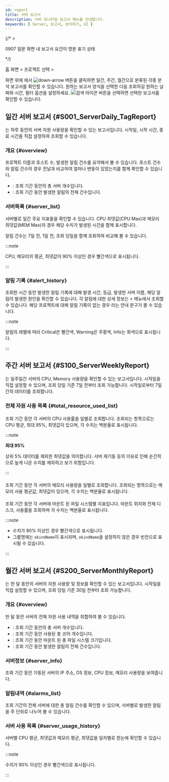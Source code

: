```yaml
---
id: report
title: 서버 보고서
description: 서버 모니터링 보고서 메뉴를 안내합니다. 
keywords: [ Server, 보고서, 분석하기, UI ]
---
```


{/* >

0907
일문 화면 내 보고서 요건이 영문 표기 상태

*/}

홈 화면 &gt; 프로젝트 선택 &gt; <Cmdname sid="side_report" className="uitext" />

화면 위에 <Cmdname sid="report" className="uitext" />에서 ![down-arrow](/img/down-arrow.svg) 버튼을 클릭하면 일간, 주간, 월간으로 분류된 각종 분석 보고서를 확인할 수 있습니다. 원하는 보고서 양식을 선택한 다음 조회하길 원하는 날짜와 시간, 필터 옵션을 설정하세요. ![검색 아이콘](/img/ico-btn-search.png) 버튼을 선택하면 선택한 보고서를 확인할 수 있습니다.

## 일간 서버 보고서 {#S001_ServerDaily_TagReport}

<Cmdname sid="S001_ServerDaily_TagReport" className="uitext" report />는 하루 동안의 서버 자원 사용량을 확인할 수 있는 보고서입니다. 시작일, 시작 시간, 종료 시간을 직접 설정하여 조회할 수 있습니다.

### 개요 {#overview}

<ImgLang img='server_daily_report_01.png' desc='일간 서버 보고서 개요'/>

프로젝트 이름과 호스트 수, 발생한 알림 건수를 요약해서 볼 수 있습니다. 호스트 건수와 알림 건수의 경우 전날과 비교하여 얼마나 변동이 있었는지를 함께 확인할 수 있습니다.

* <Cmdname sid="host_count" className="b600" report/>: 조회 기간 동안의 총 서버 개수입니다.
* <Cmdname sid="alert_count" className="b600" report/>: 조회 기간 동안 발생한 알림의 전체 건수입니다.

### 서버목록 {#server_list}

<ImgLang img='server_daily_report_02.png' desc='일간 서버 보고서 서버 목록'/>

서버별로 일간 주요 지표들을 확인할 수 있습니다. CPU 최댓값(CPU Max)과 메모리 최댓값(MEM Max)의 경우 해당 수치가 발생된 시간을 함께 표시합니다.

알림 건수는 7일 전, 1일 전, 조회 당일을 함께 조회하여 비교해 볼 수 있습니다.

:::note

CPU, 메모리의 평균, 최댓값이 90% 이상인 경우 <span class='loger'>빨간색</span>으로 표시됩니다.

:::

### 알림 기록 {#alert_history}

<ImgLang img='server_daily_report_03.png' desc='알림 목록'/>

조회한 시간 동안 발생한 알림 기록에 대해 발생 시간, 등급, 발생한 서버 이름, 해당 알림이 발생한 원인을 확인할 수 있습니다.
각 알림에 대한 상세 정보는 <Cmdname sid="side_event" className="uitext" /> &gt; <Cmdname sid="side_eventHistory" className="uitext" /> 메뉴에서 조회할 수 있습니다.
해당 프로젝트에 대해 알림 기록이 없는 경우 <Cmdname sid="no_data" className="uitext" report />라는 안내 문구가 뜰 수 있습니다.

:::note

알림의 레벨에 따라 <span class='loger'>Critical</span>은 <span class='loger'>빨간색</span>, <span class='wer'>Warning</span>은 <span class='wer'>주황색</span>, <span class='mstop'>Info</span>는 <span class='mstop'>회색</span>으로 표시됩니다.

:::

## 주간 서버 보고서 {#S100_ServerWeeklyReport}

<Cmdname sid="S100_ServerWeeklyReport" className="uitext" report/>는 일주일간 서버의 CPU, Memory 사용량을 확인할 수 있는 보고서입니다.
시작일을 직접 설정할 수 있으며, 조회 당일 기준 7일 전부터 조회 가능합니다.
시작일로부터 7일간의 데이터를 조회합니다.

### 전체 자원 사용 목록 {#total_resource_used_list}

#### <Cmdname sid="_cpu" report/>

<ImgLang img='server_weekly_report_cpu.png' desc='주간 전체 자원 사용 목록 CPU'/>

조회 기간 동안 각 서버의 CPU 사용률을 일별로 조회합니다.
조회되는 항목으로는 CPU 평균, 최대 95%, 최댓값이 있으며, 각 수치는 백분율로 표시됩니다.

:::note 

**최대 95%**

상위 5% 데이터를 제외한 최댓값을 의미합니다. 서버 재기동 등의 이유로 인해 순간적으로 높게 나온 수치를 제외하고 보기 위함입니다.

:::

#### <Cmdname sid="_mem" report/>

<ImgLang img='server_weekly_report_memory.png' desc='주간 전체 자원 사용 목록 메모리'/>

조회 기간 동안 각 서버의 메모리 사용량을 일별로 조회합니다.
조회되는 항목으로는 메모리 사용 평균값, 최댓값이 있으며, 각 수치는 백분율로 표시됩니다.

#### <Cmdname sid="_disk" report/>

<ImgLang img='server_weekly_report_disk.png' desc='주간 전체 자원 사용 목록 디스크'/>

조회 기간 동안 각 서버에 마운트 된 파일 시스템별 지표입니다.
마운트 위치와 전체 디스크, 사용률을 조회하며 각 수치는 백분율로 표시됩니다.

:::note

* 수치가 90% 이상인 경우 <span class='loger'>빨간색</span>으로 표시됩니다. 
* 그룹명에는 `okindName`이 표시되며, `okindName`을 설정하지 않은 경우 빈칸으로 표시될 수 있습니다.

:::

## 월간 서버 보고서 {#S200_ServerMonthlyReport}

<Cmdname sid="S200_ServerMonthlyReport" className="uitext" report />는 한 달 동안의 서버의 자원 사용량 및 정보를 확인할 수 있는 보고서입니다.
시작일을 직접 설정할 수 있으며, 조회 당일 기준 30일 전부터 조회 가능합니다.

### 개요 {#overview}

<ImgLang img='server_monthly_report_01.png' desc='월간 서버 보고서 개요'/>

한 달 동안 서버의 전체 자원 사용 내역을 취합하여 볼 수 있습니다.

* <Cmdname sid="total_host" className="b600" report/>: 조회 기간 동안의 총 서버 개수입니다.
* <Cmdname sid="total_core" className="b600" report/>: 조회 기간 동안 사용된 총 코어 개수입니다.
* <Cmdname sid="total_disk" className="b600" report/>: 조회 기간 동안 마운트 된 총 파일 시스템 크기입니다.
* <Cmdname sid="total_alarms" className="b600" report/>: 조회 기간 동안 발생한 알림의 전체 건수입니다.

### 서버정보 {#server_info}

<ImgLang img='server_monthly_report_02.png' desc='서버 정보'/>

조회 기간 동안 가동된 서버의 IP 주소, OS 정보, CPU 정보, 메모리 사용량을 보여줍니다.

### 알림내역 {#alarms_list}

<ImgLang img='server_monthly_report_03.png' desc='알림 내역'/>

조회 기간의 전체 서버에 대한 총 알림 건수를 확인할 수 있으며, 서버별로 발생한 알림을 주 단위로 나누어 볼 수 있습니다.

### 서버 사용 목록 {#server_usage_history}

<ImgLang img='server_monthly_report_04.png' desc='서버 사용 목록'/>

서버별 CPU 평균, 최댓값과 메모리 평균, 최댓값을 일자별로 한눈에 확인할 수 있습니다.

:::note

수치가 90% 이상인 경우 <span class='loger'>빨간색</span>으로 표시됩니다. 

:::